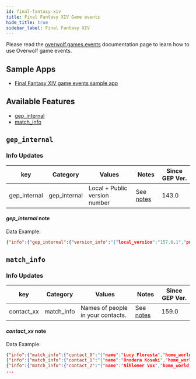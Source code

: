 ```yaml
---
id: final-fantasy-xiv
title: Final Fantasy XIV Game events
hide_title: true
sidebar_label: Final Fantasy XIV
---
```


<GameInfo gameID={6350} showCompliance={true} showDocs={false}/>

Please read the [overwolf.games.events](.) documentation page to learn how to use Overwolf game events.

## Sample Apps
* [Final Fantasy XIV game events sample app](https://github.com/overwolf/events-sample-apps)

## Available Features

* [gep_internal](#gep_internal)
* [match_info](#match_info)

## `gep_internal`

### Info Updates

key          | Category    | Values                    | Notes                 | Since GEP Ver. |
------------ | ------------| ------------------------- | --------------------- | ------------- | 
gep_internal | gep_internal| Local + Public version number|See [notes](#gep_internal-note)|   143.0       |

#### *gep_internal* note

Data Example:

```json
{"info":{"gep_internal":{"version_info":"{"local_version":"157.0.1","public_version":"157.0.1","is_updated":true}"}},"feature":"gep_internal"}
```

## `match_info`

### Info Updates

key          | Category    | Values                    | Notes                 | Since GEP Ver. |
------------ | ------------| ------------------------- | --------------------- | ------------- | 
contact_xx   | match_info  | Names of people in your contacts. |See [notes](#contact_xx-note)|   159.0    |

#### *contact_xx* note

Data Example:

```json
{"info":{"match_info":{"contact_0":"{"name":"Lucy Floresta","home_world":"Twintania"}"}},"feature":"match_info"}
{"info":{"match_info":{"contact_1":"{"name":"Onodera Kosaki","home_world":"Twintania"}"}},"feature":"match_info"}
{"info":{"match_info":{"contact_2":"{"name":"Nihlomer Vox","home_world":"Lich"}"}},"feature":"match_info"}
...
```
